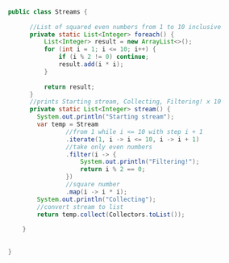  ```java
  
  public class Streams {
  
        //List of squared even numbers from 1 to 10 inclusive
        private static List<Integer> foreach() {
            List<Integer> result = new ArrayList<>();
            for (int i = 1; i <= 10; i++) {
                if (i % 2 != 0) continue;
                result.add(i * i);
            }
          
            return result;
        } 
        //prints Starting stream, Collecting, Filtering! x 10
        private static List<Integer> stream() {
          System.out.println("Starting stream");
          var temp = Stream
                  //from 1 while i <= 10 with step i + 1
                  .iterate(1, i -> i <= 10, i -> i + 1)
                  //take only even numbers
                  .filter(i -> {
                      System.out.println("Filtering!");
                      return i % 2 == 0;
                  })
                  //square number
                  .map(i -> i * i);
          System.out.println("Collecting");
          //convert stream to list
          return temp.collect(Collectors.toList());
  
      }
  
      
  }
  
  ```